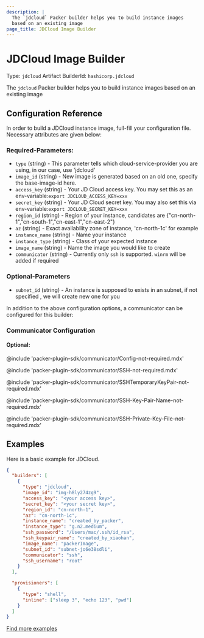 ```yaml
---
description: |
  The `jdcloud` Packer builder helps you to build instance images
  based on an existing image
page_title: JDCloud Image Builder
---
```


# JDCloud Image Builder

Type: `jdcloud`
Artifact BuilderId: `hashicorp.jdcloud`

The `jdcloud` Packer builder helps you to build instance images
based on an existing image

## Configuration Reference

In order to build a JDCloud instance image, full-fill your configuration file. Necessary attributes
are given below:

### Required-Parameters:

- `type` (string) - This parameter tells which cloud-service-provider you are using, in our case, use 'jdcloud'
- `image_id` (string) - New image is generated based on an old one, specify the base-image-id here.
- `access_key` (string) - Your JD Cloud access key. You may set this as an env-variable:`export JDCLOUD_ACCESS_KEY=xxx`
- `secret_key` (string) - Your JD Cloud secret key. You may also set this via env-variable:`export JDCLOUD_SECRET_KEY=xxx`
- `region_id` (string) - Region of your instance, candidates are {"cn-north-1","cn-south-1","cn-east-1","cn-east-2"}
- `az` (string) - Exact availability zone of instance, 'cn-north-1c' for example
- `instance_name` (string) - Name your instance
- `instance_type` (string) - Class of your expected instance
- `image_name` (string) - Name the image you would like to create
- `communicator` (string) - Currently only `ssh` is supported. `winrm` will be added if required

### Optional-Parameters

- `subnet_id` (string) - An instance is supposed to exists in an subnet, if not specified , we will create new one for you

In addition to the above configuration options, a communicator can be configured for this builder:

### Communicator Configuration

#### Optional:

@include 'packer-plugin-sdk/communicator/Config-not-required.mdx'

@include 'packer-plugin-sdk/communicator/SSH-not-required.mdx'

@include 'packer-plugin-sdk/communicator/SSHTemporaryKeyPair-not-required.mdx'

@include 'packer-plugin-sdk/communicator/SSH-Key-Pair-Name-not-required.mdx'

@include 'packer-plugin-sdk/communicator/SSH-Private-Key-File-not-required.mdx'

## Examples

Here is a basic example for JDCloud.

```json
{
  "builders": [
    {
      "type": "jdcloud",
      "image_id": "img-h8ly274zg9",
      "access_key": "<your access key>",
      "secret_key": "<your secret key>",
      "region_id": "cn-north-1",
      "az": "cn-north-1c",
      "instance_name": "created_by_packer",
      "instance_type": "g.n2.medium",
      "ssh_password": "/Users/mac/.ssh/id_rsa",
      "ssh_keypair_name": "created_by_xiaohan",
      "image_name": "packerImage",
      "subnet_id": "subnet-jo6e38sdli",
      "communicator": "ssh",
      "ssh_username": "root"
    }
  ],

  "provisioners": [
    {
      "type": "shell",
      "inline": ["sleep 3", "echo 123", "pwd"]
    }
  ]
}
```

[Find more examples](https://github.com/hashicorp/packer/tree/master/builder/jdcloud/examples)
